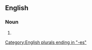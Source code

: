==English==

===Noun===
{{head|en|noun plural form|head=[[combo]] [[box]]es}}

# {{plural of|combo box|lang=en}}

[[Category:English plurals ending in "-es"]]